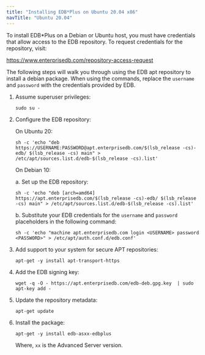 ```yaml
---
title: "Installing EDB*Plus on Ubuntu 20.04 x86"
navTitle: "Ubuntu 20.04"
---
```


To install EDB\*Plus on a Debian or Ubuntu host, you must have credentials that allow access to the EDB repository. To request credentials for the repository, visit:

 <https://www.enterprisedb.com/repository-access-request>

The following steps will walk you through using the EDB apt repository to install a debian package. When using the commands, replace the `username` and `password` with the credentials provided by EDB.

1. Assume superuser privileges:
    ```text
    sudo su -
    ```

1. Configure the EDB repository:

    On Ubuntu 20:

    ```text
    sh -c 'echo "deb https://USERNAME:PASSWORD@apt.enterprisedb.com/$(lsb_release -cs)-edb/ $(lsb_release -cs) main" > /etc/apt/sources.list.d/edb-$(lsb_release -cs).list'
    ```
    
    On Debian 10:
    
    a.  Set up the EDB repository:

    ```text
    sh -c 'echo "deb [arch=amd64] https://apt.enterprisedb.com/$(lsb_release -cs)-edb/ $(lsb_release -cs) main" > /etc/apt/sources.list.d/edb-$(lsb_release -cs).list'
    ```

    b.  Substitute your EDB credentials for the `username` and `password` placeholders in the following command:
    
    ```text
    sh -c 'echo "machine apt.enterprisedb.com login <USERNAME> password <PASSWORD>" > /etc/apt/auth.conf.d/edb.conf'
    ```

1. Add support to your system for secure APT repositories:
    ```text
    apt-get -y install apt-transport-https
    ```

1. Add the EDB signing key:
    ```text
    wget -q -O - https://apt.enterprisedb.com/edb-deb.gpg.key  | sudo apt-key add -
    ```

1. Update the repository metadata:
    ```text
    apt-get update
    ```

1. Install the package:
    ```text
    apt-get -y install edb-asxx-edbplus
    ```
    
    Where, `xx` is the Advanced Server version.

